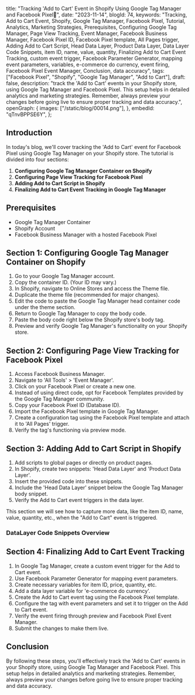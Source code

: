  title:
  "Tracking 'Add to Cart' Event in Shopify Using Google Tag Manager and Facebook Pixel🚀",
 date: "2023-11-14",
 blogId: 74,
 keywords:
  "Tracking, Add to Cart Event, Shopify, Google Tag Manager, Facebook Pixel, Tutorial, Analytics, Marketing Strategies, Prerequisites, Configuring Google Tag Manager, Page View Tracking, Event Manager, Facebook Business Manager, Facebook Pixel ID, Facebook Pixel template, All Pages trigger, Adding Add to Cart Script, Head Data Layer, Product Data Layer, Data Layer Code Snippets, item ID, name, value, quantity, Finalizing Add to Cart Event Tracking, custom event trigger, Facebook Parameter Generator, mapping event parameters, variables, e-commerce do currency, event firing, Facebook Pixel Event Manager, Conclusion, data accuracy",
 tags: ["Facebook Pixel", "Shopify", "Google Tag Manager", "Add to Cart"],
 draft: false,
 description:
  "track the 'Add to Cart' events in your Shopify store, using Google Tag Manager and Facebook Pixel. This setup helps in detailed analytics and marketing strategies. Remember, always preview your changes before going live to ensure proper tracking and data accuracy.",
 openGraph: {
  images: ["/static/blog/00014.png"],
 },
 embedId: "qTnvBPPSE6Y",
};

<BlogHeader metadata={metadata} />

## Introduction

In today's blog, we'll cover tracking the 'Add to Cart' event for Facebook Pixel using Google Tag Manager on your Shopify store. The tutorial is divided into four sections:

1. **Configuring Google Tag Manager Container on Shopify**
2. **Configuring Page View Tracking for Facebook Pixel**
3. **Adding Add to Cart Script in Shopify**
4. **Finalizing Add to Cart Event Tracking in Google Tag Manager**

<YoutubeEmbed embedId={metadata.embedId} />

## Prerequisites

- Google Tag Manager Container
- Shopify Account
- Facebook Business Manager with a hosted Facebook Pixel

## Section 1: Configuring Google Tag Manager Container on Shopify

1. Go to your Google Tag Manager account.
2. Copy the container ID. (Your ID may vary.)
3. In Shopify, navigate to Online Stores and access the Theme file.
4. Duplicate the theme file (recommended for major changes).
5. Edit the code to paste the Google Tag Manager head container code under the theme section.
6. Return to Google Tag Manager to copy the body code.
7. Paste the body code right below the Shopify store's body tag.
8. Preview and verify Google Tag Manager's functionality on your Shopify store.

## Section 2: Configuring Page View Tracking for Facebook Pixel

1. Access Facebook Business Manager.
2. Navigate to 'All Tools' > 'Event Manager'.
3. Click on your Facebook Pixel or create a new one.
4. Instead of using direct code, opt for Facebook Templates provided by the Google Tag Manager community.
5. Copy your Facebook Pixel ID (Database ID).
6. Import the Facebook Pixel template in Google Tag Manager.
7. Create a configuration tag using the Facebook Pixel template and attach it to 'All Pages' trigger.
8. Verify the tag's functioning via preview mode.

## Section 3: Adding Add to Cart Script in Shopify

1. Add scripts to global pages or directly on product pages.
2. In Shopify, create two snippets: 'Head Data Layer' and 'Product Data Layer'.
3. Insert the provided code into these snippets.
4. Include the 'Head Data Layer' snippet below the Google Tag Manager body snippet.
5. Verify the Add to Cart event triggers in the data layer.

This section we will see how to capture more data, like the item ID, name, value, quantity, etc., when the "Add to Cart" event is triggered.

<Note
 title='Tip'
 content="For this section, some programming knowledge is beneficial. If that's not your strength, you can share our document with your developer."
/>

### DataLayer Code Snippets Overview

<AddToCart />

## Section 4: Finalizing Add to Cart Event Tracking

1. In Google Tag Manager, create a custom event trigger for the Add to Cart event.
2. Use Facebook Parameter Generator for mapping event parameters.
3. Create necessary variables for item ID, price, quantity, etc.
4. Add a data layer variable for 'e-commerce do currency'.
5. Create the Add to Cart event tag using the Facebook Pixel template.
6. Configure the tag with event parameters and set it to trigger on the Add to Cart event.
7. Verify the event firing through preview and Facebook Pixel Event Manager.
8. Submit the changes to make them live.

## Conclusion

By following these steps, you'll effectively track the 'Add to Cart' events in your Shopify store, using Google Tag Manager and Facebook Pixel. This setup helps in detailed analytics and marketing strategies. Remember, always preview your changes before going live to ensure proper tracking and data accuracy.
